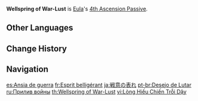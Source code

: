 {{Talent Infobox
|image         = Talent Wellspring of War-Lust.png
|character     = Eula
|type          = 4th Ascension Passive
|info          = When [[Glacial Illumination]] is cast, the [[CD]] of [[Icetide Vortex]] is reset and Eula gains 1 stack of Grimheart.
|utility1      = Cooldown Reset
}}
'''Wellspring of War-Lust''' is [[Eula]]'s [[4th Ascension Passive]].

==Other Languages==
{{Other Languages
|en      = Wellspring of War-Lust
|zhs     = 战欲涌现
|zhs_rm  = Zhàn Yù Yǒngxiàn
|zht     = 戰慾湧現
|zht_rm  = Zhàn Yù Yǒngxiàn
|zh_tl   = 
|ja      = 戦意の表れ
|ja_rm   = Sen'i no Araware
|ja_tl   = Embodiment of the Fighting Spirit
|ko      = 솟구치는 전투의 욕망
|ko_rm   = Sotkkuchineun Jeontu-ui Yongmang
|ko_tl   = Surging Desire of Battle
|es      = Ansia de guerra
|es_tl   = Lust for War
|fr      = Esprit belligérant
|fr_tl   = Belligerent Spirit
|ru      = Прилив войны
|ru_tl   = Tide of War
|th      = Wellspring of War-Lust
|vi      = Lòng Hiếu Chiến Trỗi Dậy
|vi_tl   = Rising Belligerence
|de      = Sprudelnde Kampflust
|de_tl   = Bubbling Belligerence
|id      = Wellspring of War-Lust
|pt      = Desejo de Lutar
|pt_tl   = Desire to Fight
|tr      = Savaş Arzusu Dehlizi
|tr_tl   = War-Lust Passage
|it      = Spirito belligerante
|it_tl   = Belligerent Spirit
}}

==Change History==
{{Change History|1.5}}

==Navigation==
{{Talent Navbox|Eula}}

[[es:Ansia de guerra]]
[[fr:Esprit belligérant]]
[[ja:戦意の表れ]]
[[pt-br:Desejo de Lutar]]
[[ru:Прилив войны]]
[[th:Wellspring of War-Lust]]
[[vi:Lòng Hiếu Chiến Trỗi Dậy]]